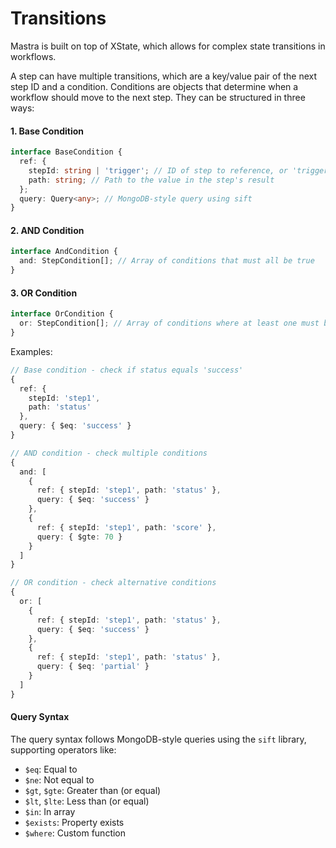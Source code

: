 # Transitions

Mastra is built on top of XState, which allows for complex state transitions in workflows.

A step can have multiple transitions, which are a key/value pair of the next step ID and a condition. Conditions are objects that determine when a workflow should move to the next step. They can be structured in three ways:

#### 1. Base Condition

```typescript
interface BaseCondition {
  ref: {
    stepId: string | 'trigger'; // ID of step to reference, or 'trigger' for initial data
    path: string; // Path to the value in the step's result
  };
  query: Query<any>; // MongoDB-style query using sift
}
```

#### 2. AND Condition

```typescript
interface AndCondition {
  and: StepCondition[]; // Array of conditions that must all be true
}
```

#### 3. OR Condition

```typescript
interface OrCondition {
  or: StepCondition[]; // Array of conditions where at least one must be true
}
```

Examples:

```typescript
// Base condition - check if status equals 'success'
{
  ref: {
    stepId: 'step1',
    path: 'status'
  },
  query: { $eq: 'success' }
}

// AND condition - check multiple conditions
{
  and: [
    {
      ref: { stepId: 'step1', path: 'status' },
      query: { $eq: 'success' }
    },
    {
      ref: { stepId: 'step1', path: 'score' },
      query: { $gte: 70 }
    }
  ]
}

// OR condition - check alternative conditions
{
  or: [
    {
      ref: { stepId: 'step1', path: 'status' },
      query: { $eq: 'success' }
    },
    {
      ref: { stepId: 'step1', path: 'status' },
      query: { $eq: 'partial' }
    }
  ]
}
```

#### Query Syntax

The query syntax follows MongoDB-style queries using the `sift` library, supporting operators like:

- `$eq`: Equal to
- `$ne`: Not equal to
- `$gt`, `$gte`: Greater than (or equal)
- `$lt`, `$lte`: Less than (or equal)
- `$in`: In array
- `$exists`: Property exists
- `$where`: Custom function

